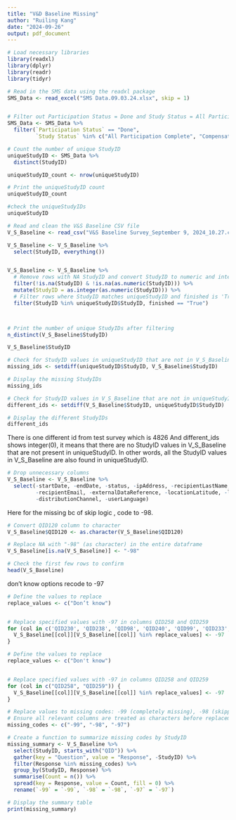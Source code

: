 ---
title: "V&D Baseline Missing"
author: "Ruiling Kang"
date: "2024-09-26"
output: pdf_document
---
```{r}
# Load necessary libraries
library(readxl)
library(dplyr)
library(readr)
library(tidyr)
```

```{r}
# Read in the SMS data using the readxl package
SMS_Data <- read_excel("SMS Data.09.03.24.xlsx", skip = 1)


# Filter out Participation Status = Done and Study Status = All Participation Complete or Compensation Sent
SMS_Data <- SMS_Data %>%
  filter(`Participation Status` == "Done", 
         `Study Status` %in% c("All Participation Complete", "Compensation Sent"))

# Count the number of unique StudyID
uniqueStudyID <- SMS_Data %>%
  distinct(StudyID)

uniqueStudyID_count <- nrow(uniqueStudyID)

# Print the uniqueStudyID count
uniqueStudyID_count


```
```{r}
#check the uniqueStudyIDs
uniqueStudyID
```



```{r}
# Read and clean the V&S Baseline CSV file
V_S_Baseline <- read_csv("V&S Baseline Survey_September 9, 2024_10.27.csv")

V_S_Baseline <- V_S_Baseline %>%
  select(StudyID, everything())


V_S_Baseline <- V_S_Baseline %>%
  # Remove rows with NA StudyID and convert StudyID to numeric and integer
  filter(!is.na(StudyID) & !is.na(as.numeric(StudyID))) %>%
  mutate(StudyID = as.integer(as.numeric(StudyID))) %>%
  # Filter rows where StudyID matches uniqueStudyID and finished is 'True'
  filter(StudyID %in% uniqueStudyID$StudyID, finished == "True")



# Print the number of unique StudyIDs after filtering
n_distinct(V_S_Baseline$StudyID)

```


```{r}
V_S_Baseline$StudyID
```


```{r}
# Check for StudyID values in uniqueStudyID that are not in V_S_Baseline
missing_ids <- setdiff(uniqueStudyID$StudyID, V_S_Baseline$StudyID)

# Display the missing StudyIDs
missing_ids

# Check for StudyID values in V_S_Baseline that are not in uniqueStudyID
different_ids <- setdiff(V_S_Baseline$StudyID, uniqueStudyID$StudyID)

# Display the different StudyIDs
different_ids

```
There is one different id from test survey which is 4826
And different_ids shows integer(0), it means that there are no StudyID values in V_S_Baseline that are not present in uniqueStudyID. In other words, all the StudyID values in V_S_Baseline are also found in uniqueStudyID.

```{r}
# Drop unnecessary columns
V_S_Baseline <- V_S_Baseline %>%
  select(-startDate, -endDate, -status, -ipAddress, -recipientLastName, -recipientFirstName, 
         -recipientEmail, -externalDataReference, -locationLatitude, -locationLongitude, 
         -distributionChannel, -userLanguage)

```


Here for the missing bc of skip logic , code to -98.
```{r}
# Convert QID120 column to character
V_S_Baseline$QID120 <- as.character(V_S_Baseline$QID120)

# Replace NA with "-98" (as character) in the entire dataframe
V_S_Baseline[is.na(V_S_Baseline)] <- "-98"

# Check the first few rows to confirm
head(V_S_Baseline)

```

don't know options recode to -97
```{r}
# Define the values to replace
replace_values <- c("Don’t know")


# Replace specified values with -97 in columns QID258 and QID259
for (col in c('QID230', 'QID238', 'QID98', 'QID240', 'QID99', 'QID233',"QID258", "QID259")) {
  V_S_Baseline[[col]][V_S_Baseline[[col]] %in% replace_values] <- -97
}
```



```{r}

# Define the values to replace
replace_values <- c("Don't know")


# Replace specified values with -97 in columns QID258 and QID259
for (col in c("QID258", "QID259")) {
  V_S_Baseline[[col]][V_S_Baseline[[col]] %in% replace_values] <- -97
}


```

```{r}
# Replace values to missing codes: -99 (completely missing), -98 (skipped due to logic), -97 (don't know)
# Ensure all relevant columns are treated as characters before replacement
missing_codes <- c("-99", "-98", "-97")

# Create a function to summarize missing codes by StudyID
missing_summary <- V_S_Baseline %>%
  select(StudyID, starts_with("QID")) %>%   
  gather(key = "Question", value = "Response", -StudyID) %>%
  filter(Response %in% missing_codes) %>%
  group_by(StudyID, Response) %>%
  summarise(Count = n()) %>%
  spread(key = Response, value = Count, fill = 0) %>%
  rename(`-99` = `-99`, `-98` = `-98`, `-97` = `-97`)

# Display the summary table
print(missing_summary)
```

